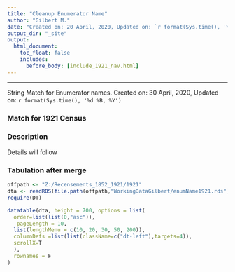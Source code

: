 ---
title: "Cleanup Enumerator Name"
author: "Gilbert M."
date: "Created on: 20 April, 2020, Updated on: `r format(Sys.time(), '%d %B, %Y')`"
output_dir: "_site"
output:
  html_document:
    toc_float: false
    includes:
      before_body: [include_1921_nav.html]
---

*** 
String Match for Enumerator names. 
Created on: 30 April, 2020, Updated on: `r format(Sys.time(), '%d %B, %Y')`

### Match for 1921 Census

### Description

Details will follow

### Tabulation after merge



```{r, include = FALSE}
offpath <- "Z:/Recensements_1852_1921/1921"
dta <- readRDS(file.path(offpath,"WorkingDataGilbert/enumName1921.rds"))
require(DT)
```


```{r, echo= FALSE, warning=FALSE}
datatable(dta, height = 700, options = list(
  order=list(list(0,"asc")),
   pageLength = 10,
  list(lengthMenu = c(10, 20, 30, 50, 200)),
  columnDefs =list(list(className=c("dt-left"),targets=4)),
  scrollX=T
  ),
  rownames = F
)
```

